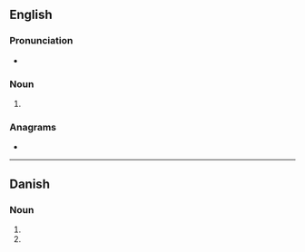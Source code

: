 ==English==

===Pronunciation===
* {{IPA|/ˈbaɪtɪŋz/|lang=en}}

===Noun===
{{head|en|noun plural form}}

# {{plural of|biting|lang=en}}

===Anagrams===
* {{anagrams|en|a=bgiinst|sign bit}}

----

==Danish==

===Noun===
{{head|da|noun form|g=c}}

# {{genitive singular indefinite of|biting|lang=da}}
# {{genitive plural indefinite of|biting|lang=da}}